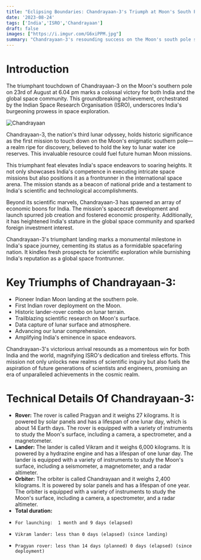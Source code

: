 ```yaml
---
title: "Eclipsing Boundaries: Chandrayaan-3's Triumph at Moon's South Pole"
date: '2023-08-24'
tags: ['India','ISRO','Chandrayaan']
draft: false
images: ["https://i.imgur.com/G6xiPPM.jpg"]
summary: "Chandrayaan-3's resounding success on the Moon's south pole signifies India's space prowess. ISRO's achievement propels India's cosmic identity, science exploration, and global standing."
---
```


# Introduction

The triumphant touchdown of Chandrayaan-3 on the Moon's southern pole on 23rd of August at 6.04 pm marks a colossal victory for both India and the global space community. This groundbreaking achievement, orchestrated by the Indian Space Research Organisation (ISRO), underscores India's burgeoning prowess in space exploration.

![Chandrayaan](https://i.imgur.com/5HOD98Y.jpg)

Chandrayaan-3, the nation's third lunar odyssey, holds historic significance as the first mission to touch down on the Moon's enigmatic southern pole—a realm ripe for discovery, believed to hold the key to lunar water ice reserves. This invaluable resource could fuel future human Moon missions.

This triumphant feat elevates India's space endeavors to soaring heights. It not only showcases India's competence in executing intricate space missions but also positions it as a frontrunner in the international space arena. The mission stands as a beacon of national pride and a testament to India's scientific and technological accomplishments.

Beyond its scientific marvels, Chandrayaan-3 has spawned an array of economic boons for India. The mission's spacecraft development and launch spurred job creation and fostered economic prosperity. Additionally, it has heightened India's stature in the global space community and sparked foreign investment interest.

Chandrayaan-3's triumphant landing marks a monumental milestone in India's space journey, cementing its status as a formidable spacefaring nation. It kindles fresh prospects for scientific exploration while burnishing India's reputation as a global space frontrunner.


# Key Triumphs of Chandrayaan-3:

- Pioneer Indian Moon landing at the southern pole.
- First Indian rover deployment on the Moon.
- Historic lander-rover combo on lunar terrain.
- Trailblazing scientific research on Moon's surface.
- Data capture of lunar surface and atmosphere.
- Advancing our lunar comprehension.
- Amplifying India's eminence in space endeavors.

Chandrayaan-3's victorious arrival resounds as a momentous win for both India and the world, magnifying ISRO's dedication and tireless efforts. This mission not only unlocks new realms of scientific inquiry but also fuels the aspiration of future generations of scientists and engineers, promising an era of unparalleled achievements in the cosmic realm.
# Technical Details Of Chandrayaan-3:
-   **Rover:**  The rover is called Pragyan and it weighs 27 kilograms. It is powered by solar panels and has a lifespan of one lunar day, which is about 14 Earth days. The rover is equipped with a variety of instruments to study the Moon's surface, including a camera, a spectrometer, and a magnetometer.
-   **Lander:**  The lander is called Vikram and it weighs 6,000 kilograms. It is powered by a hydrazine engine and has a lifespan of one lunar day. The lander is equipped with a variety of instruments to study the Moon's surface, including a seismometer, a magnetometer, and a radar altimeter.
-   **Orbiter:**  The orbiter is called Chandrayaan and it weighs 2,400 kilograms. It is powered by solar panels and has a lifespan of one year. The orbiter is equipped with a variety of instruments to study the Moon's surface, including a camera, a spectrometer, and a radar altimeter.
-   **Total duration:** 
-     For launching:  1 month and 9 days (elapsed) 
-     Vikram lander: less than 0 days (elapsed) (since landing) 
-     Pragyan rover: less than 14 days (planned) 0 days (elapsed) (since deployment)

